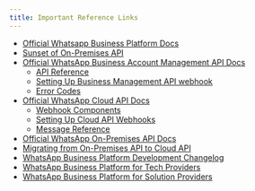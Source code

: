 ```yaml
---
title: Important Reference Links 
---
```



- [Official Whatsapp Business Platform Docs](https://developers.facebook.com/docs/whatsapp/)
- [Sunset of On-Premises API](https://developers.facebook.com/docs/whatsapp/on-premises/sunset)
- [Official WhatsApp Business Account Management API Docs](https://developers.facebook.com/docs/whatsapp/business-management-api)
    - [API Reference](https://developers.facebook.com/docs/whatsapp/business-management-api/reference)
    - [Setting Up Business Management API webhook](https://developers.facebook.com/docs/whatsapp/business-management-api/guides/set-up-webhooks)
    - [Error Codes](https://developers.facebook.com/docs/whatsapp/business-management-api/error-codes)
- [Official WhatsApp Cloud API Docs](https://developers.facebook.com/docs/whatsapp/cloud-api)
    - [Webhook Components](https://developers.facebook.com/docs/whatsapp/cloud-api/webhooks/components)
    - [Setting Up Cloud API Webhooks](https://developers.facebook.com/docs/whatsapp/cloud-api/guides/set-up-webhooks)
    - [Message Reference](https://developers.facebook.com/docs/whatsapp/cloud-api/guides/send-messages)
- [Official WhatsApp On-Premises API Docs](https://developers.facebook.com/docs/whatsapp/on-premises)
- [Migrating from On-Premises API to Cloud API](https://developers.facebook.com/docs/whatsapp/cloud-api/guides/migrating-from-onprem-to-cloud/)
- [WhatsApp Business Platform Development Changelog](https://developers.facebook.com/docs/whatsapp/business-platform/developer-onboarding-changelog)
- [WhatsApp Business Platform for Tech Providers](https://developers.facebook.com/docs/whatsapp/cloud-api/get-started-for-tech-providers)
- [WhatsApp Business Platform for Solution Providers](https://developers.facebook.com/docs/whatsapp/cloud-api/get-started-for-solution-partners)
